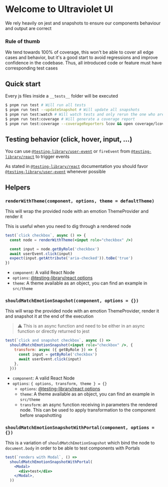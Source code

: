 
<Meta title="Testing" />

# Welcome to Ultraviolet UI

We rely heavily on jest and snapshots to ensure our components behaviour and output are correct

### Rule of thumb

We tend towards 100% of coverage, this won't be able to cover all edge cases and behavior, but it's a good start to avoid regressions and improve confidence in the codebase. Thus, all introduced code or feature must have corresponding test cases

## Quick start

Every js files inside a `__tests__` folder will be executed

```sh
$ pnpm run test # Will run all tests
$ pnpm run test --updateSnapshot # Will update all snapshots
$ pnpm run test:watch # Will watch tests and only rerun the one who are modified
$ pnpm run test:coverage # Will generate a coverage report
$ pnpm run test:coverage --coverageReporters lcov && open coverage/lcov-report/index.html # Will generate an open an html code coverage report
```

## Testing behavior (click, hover, input, ...)

You can use [`@testing-library/user-event`](https://testing-library.com/docs/ecosystem-user-event/) or `fireEvent` from [`@testing-library/react`](https://testing-library.com/docs/dom-testing-library/api-events/) to trigger events

As stated in [`@testing-library/react`](https://testing-library.com/docs/dom-testing-library/api-events/) documentation you should favor [`@testing-library/user-event`](https://testing-library.com/docs/ecosystem-user-event/) whenever possible

## Helpers

### `renderWithTheme(component, options, theme = defaultTheme)`

This will wrap the provided node with an emotion ThemeProvider and render it

This is useful when you need to dig through a rendered node

```jsx
test(`click checkbox`, async () => {
  const node = renderWithTheme(<input role="checkbox" />)

  const input = node.getByRole('checkbox')
  await userEvent.click(input)
  expect(input.getAttribute('aria-checked')).toBe('true')
})
```

* `component`: A valid React Node
* `options`: [@testing-library/react options](https://testing-library.com/docs/react-testing-library/api/#render-options)
* `theme`: A theme available as an object, you can find an example in `src/theme`

### `shouldMatchEmotionSnapshot(component, options = {})`

This will wrap the provided node with an emotion ThemeProvider, render it and snapshot it at the end of the execution

> ⚠ This is an async function and need to be either in an async function or directly returned to jest

```jsx
test(`click and snapshot checkbox`, async () =>
  shouldMatchEmotionSnapshot(<input role="checkbox" />, {
    transform: async ({ getByRole }) => {
      const input = getByRole('checkbox')
      await userEvent.click(input)
    },
  }))
```

* `component`: A valid React Node
* `options`: `{ options, transform, theme } = {}`
  * `options`: [@testing-library/react options](https://testing-library.com/docs/react-testing-library/api/#render-options)
  * `theme`: A theme available as an object, you can find an example in `src/theme`
  * `transform`: an async function receiving in parameters the rendered node. This can be used to apply transformation to the component before snapshotting

### `shouldMatchEmotionSnapshotWithPortal(component, options = {})`

This is a variation of `shouldMatchEmotionSnapshot` which bind the node to `document.body` in order to be able to test components with Portals

```jsx
test(`renders with Modal`, () =>
  shouldMatchEmotionSnapshotWithPortal(
    <Modal>
      <div>test</div>
    </Modal>,
  ))
```
